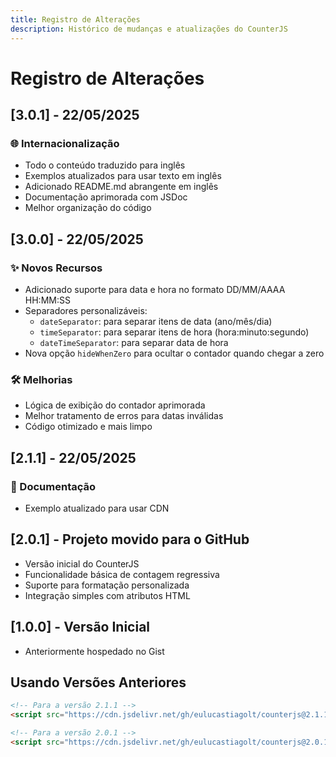 ```yaml
---
title: Registro de Alterações
description: Histórico de mudanças e atualizações do CounterJS
---
```


# Registro de Alterações

## [3.0.1] - 22/05/2025
### 🌐 Internacionalização
- Todo o conteúdo traduzido para inglês
- Exemplos atualizados para usar texto em inglês
- Adicionado README.md abrangente em inglês
- Documentação aprimorada com JSDoc
- Melhor organização do código

## [3.0.0] - 22/05/2025
### ✨ Novos Recursos
- Adicionado suporte para data e hora no formato DD/MM/AAAA HH:MM:SS
- Separadores personalizáveis:
  - `dateSeparator`: para separar itens de data (ano/mês/dia)
  - `timeSeparator`: para separar itens de hora (hora:minuto:segundo)
  - `dateTimeSeparator`: para separar data de hora
- Nova opção `hideWhenZero` para ocultar o contador quando chegar a zero

### 🛠 Melhorias
- Lógica de exibição do contador aprimorada
- Melhor tratamento de erros para datas inválidas
- Código otimizado e mais limpo

## [2.1.1] - 22/05/2025
### 📝 Documentação
- Exemplo atualizado para usar CDN

## [2.0.1] - Projeto movido para o GitHub
- Versão inicial do CounterJS
- Funcionalidade básica de contagem regressiva
- Suporte para formatação personalizada
- Integração simples com atributos HTML

## [1.0.0] - Versão Inicial
- Anteriormente hospedado no Gist

## Usando Versões Anteriores

```html
<!-- Para a versão 2.1.1 -->
<script src="https://cdn.jsdelivr.net/gh/eulucastiagolt/counterjs@2.1.1/counter.min.js"></script>

<!-- Para a versão 2.0.1 -->
<script src="https://cdn.jsdelivr.net/gh/eulucastiagolt/counterjs@2.0.1/counter.min.js"></script>
```
